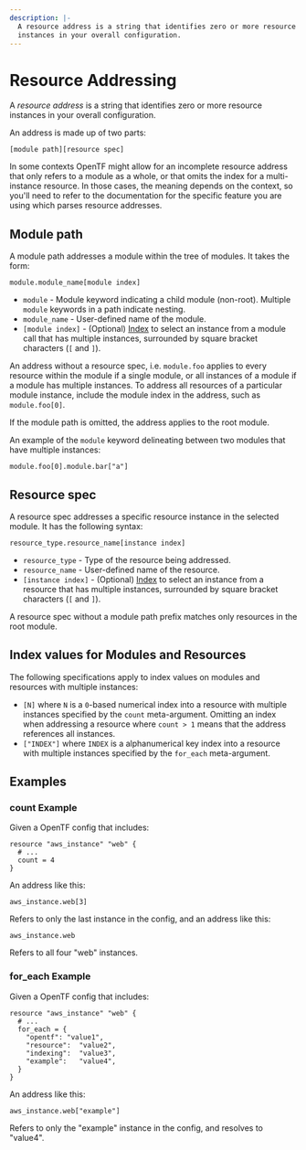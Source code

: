 ```yaml
---
description: |-
  A resource address is a string that identifies zero or more resource
  instances in your overall configuration.
---
```


# Resource Addressing

A _resource address_ is a string that identifies zero or more resource
instances in your overall configuration.

An address is made up of two parts:

```
[module path][resource spec]
```

In some contexts OpenTF might allow for an incomplete resource address that
only refers to a module as a whole, or that omits the index for a
multi-instance resource. In those cases, the meaning depends on the context,
so you'll need to refer to the documentation for the specific feature you
are using which parses resource addresses.

## Module path

A module path addresses a module within the tree of modules. It takes the form:

```
module.module_name[module index]
```

- `module` - Module keyword indicating a child module (non-root). Multiple `module`
  keywords in a path indicate nesting.
- `module_name` - User-defined name of the module.
- `[module index]` - (Optional) [Index](#index-values-for-modules-and-resources)
  to select an instance from a module call that has multiple instances,
  surrounded by square bracket characters (`[` and `]`).

An address without a resource spec, i.e. `module.foo` applies to every resource within
the module if a single module, or all instances of a module if a module has multiple instances.
To address all resources of a particular module instance, include the module index in the address,
such as `module.foo[0]`.

If the module path is omitted, the address applies to the root module.

An example of the `module` keyword delineating between two modules that have multiple instances:

```
module.foo[0].module.bar["a"]
```

## Resource spec

A resource spec addresses a specific resource instance in the selected module.
It has the following syntax:

```
resource_type.resource_name[instance index]
```

- `resource_type` - Type of the resource being addressed.
- `resource_name` - User-defined name of the resource.
- `[instance index]` - (Optional) [Index](#index-values-for-modules-and-resources)
  to select an instance from a resource that has multiple instances,
  surrounded by square bracket characters (`[` and `]`).

A resource spec without a module path prefix matches only resources in the root module.

## Index values for Modules and Resources

The following specifications apply to index values on modules and resources with multiple instances:

- `[N]` where `N` is a `0`-based numerical index into a resource with multiple
  instances specified by the `count` meta-argument. Omitting an index when
  addressing a resource where `count > 1` means that the address references
  all instances.
- `["INDEX"]` where `INDEX` is a alphanumerical key index into a resource with
  multiple instances specified by the `for_each` meta-argument.

## Examples

### count Example

Given a OpenTF config that includes:

```hcl
resource "aws_instance" "web" {
  # ...
  count = 4
}
```

An address like this:

```
aws_instance.web[3]
```

Refers to only the last instance in the config, and an address like this:

```
aws_instance.web
```

Refers to all four "web" instances.

### for_each Example

Given a OpenTF config that includes:

```hcl
resource "aws_instance" "web" {
  # ...
  for_each = {
    "opentf": "value1",
    "resource":  "value2",
    "indexing":  "value3",
    "example":   "value4",
  }
}
```

An address like this:

```
aws_instance.web["example"]
```

Refers to only the "example" instance in the config, and resolves to "value4".
